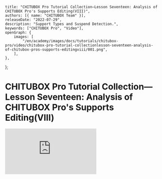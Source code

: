 	title: "CHITUBOX Pro Tutorial Collection—Lesson Seventeen: Analysis of CHITUBOX Pro's Supports Editing(VIII)",
	authors: [{ name: "CHITUBOX Team" }],
	releaseDate: "2022-07-29",
	description: "Support Types and Suspend Detection.",
	keywords: ["CHITUBOX Pro", "Video"],
	openGraph: {
		images: [
			"/en/academy/images/docs/tutorials/chitubox-pro/video/chitubox-pro-tutorial-collectionlesson-seventeen-analysis-of-chitubox-pros-supports-editingviii/001.png",
		],
	},
};

# CHITUBOX Pro Tutorial Collection—Lesson Seventeen: Analysis of CHITUBOX Pro's Supports Editing(VIII)

<YouTubeVideoContainer>
	<iframe
		src="https://www.youtube.com/embed/ITRValgJdGU"
		scrolling="no"
		border="0"
		frameborder="no"
		framespacing="0"
		allowfullscreen="true"
	></iframe>
</YouTubeVideoContainer>
